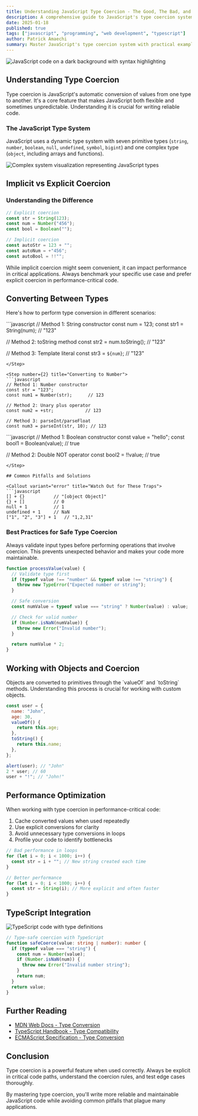 ```yaml
---
title: Understanding JavaScript Type Coercion - The Good, The Bad, and The Quirky
description: A comprehensive guide to JavaScript's type coercion system, practical examples, and real-world applications
date: 2025-01-18
published: true
tags: ["javascript", "programming", "web development", "typescript"]
author: Patrick Amaechi
summary: Master JavaScript's type coercion system with practical examples, performance considerations, and TypeScript integration strategies.
---
```


<Image
  src="https://images.unsplash.com/photo-1555066931-4365d14bab8c?ixlib=rb-4.0.3&ixid=M3wxMjA3fDB8MHxwaG90by1wYWdlfHx8fGVufDB8fHx8fA%3D%3D&auto=format&fit=crop&w=1200&h=630&q=80"
  alt="JavaScript code on a dark background with syntax highlighting"
  width={1200}
  height={630}
  caption="Understanding JavaScript's type system is crucial for writing reliable code"
/>

## Understanding Type Coercion

<Callout variant="info" title="What is Type Coercion?">
  Type coercion is JavaScript's automatic conversion of values from one type to
  another. It's a core feature that makes JavaScript both flexible and sometimes
  unpredictable. Understanding it is crucial for writing reliable code.
</Callout>

### The JavaScript Type System

JavaScript uses a dynamic type system with seven primitive types (`string`, `number`, `boolean`, `null`, `undefined`, `symbol`, `bigint`) and one complex type (`object`, including arrays and functions).

<Image
  src="https://images.unsplash.com/photo-1517134191118-9d595e4c8c2b?ixlib=rb-4.0.3&auto=format&fit=crop&w=800&h=400&q=80"
  alt="Complex system visualization representing JavaScript types"
  width={800}
  height={400}
  caption="JavaScript's type system combines simplicity with complexity"
/>

## Implicit vs Explicit Coercion

### Understanding the Difference

```javascript
// Explicit coercion
const str = String(123);
const num = Number("456");
const bool = Boolean("");

// Implicit coercion
const autoStr = 123 + "";
const autoNum = +"456";
const autoBool = !!"";
```

<Callout variant="warning" title="Performance Impact">
  While implicit coercion might seem convenient, it can impact performance in
  critical applications. Always benchmark your specific use case and prefer
  explicit coercion in performance-critical code.
</Callout>

## Converting Between Types

Here's how to perform type conversion in different scenarios:

<Step number={1} title="Converting to String">
```javascript
// Method 1: String constructor
const num = 123;
const str1 = String(num);      // "123"

// Method 2: toString method
const str2 = num.toString(); // "123"

// Method 3: Template literal
const str3 = `${num}`; // "123"

````
</Step>

<Step number={2} title="Converting to Number">
```javascript
// Method 1: Number constructor
const str = "123";
const num1 = Number(str);      // 123

// Method 2: Unary plus operator
const num2 = +str;            // 123

// Method 3: parseInt/parseFloat
const num3 = parseInt(str, 10); // 123
````

</Step>

<Step number={3} title="Converting to Boolean">
```javascript
// Method 1: Boolean constructor
const value = "hello";
const bool1 = Boolean(value);  // true

// Method 2: Double NOT operator
const bool2 = !!value; // true

````
</Step>

## Common Pitfalls and Solutions

<Callout variant="error" title="Watch Out for These Traps">
```javascript
[] + {}           // "[object Object]"
{} + []           // 0
null + 1          // 1
undefined + 1     // NaN
["1", "2", "3"] + 1   // "1,2,31"
````

</Callout>

### Best Practices for Safe Type Coercion

<Note>
  Always validate input types before performing operations that involve
  coercion. This prevents unexpected behavior and makes your code more
  maintainable.
</Note>

```javascript
function processValue(value) {
  // Validate type first
  if (typeof value !== "number" && typeof value !== "string") {
    throw new TypeError("Expected number or string");
  }

  // Safe conversion
  const numValue = typeof value === "string" ? Number(value) : value;

  // Check for valid number
  if (Number.isNaN(numValue)) {
    throw new Error("Invalid number");
  }

  return numValue * 2;
}
```

## Working with Objects and Coercion

<Callout variant="info" title="Object Coercion Rules">
  Objects are converted to primitives through the `valueOf` and `toString`
  methods. Understanding this process is crucial for working with custom
  objects.
</Callout>

```javascript
const user = {
  name: "John",
  age: 30,
  valueOf() {
    return this.age;
  },
  toString() {
    return this.name;
  },
};

alert(user); // "John"
2 * user; // 60
user + "!"; // "John!"
```

## Performance Optimization

<Callout variant="success" title="Optimization Strategies">
When working with type coercion in performance-critical code:

1. Cache converted values when used repeatedly
2. Use explicit conversions for clarity
3. Avoid unnecessary type conversions in loops
4. Profile your code to identify bottlenecks

</Callout>

```javascript
// Bad performance in loops
for (let i = 0; i < 1000; i++) {
  const str = i + ""; // New string created each time
}

// Better performance
for (let i = 0; i < 1000; i++) {
  const str = String(i); // More explicit and often faster
}
```

## TypeScript Integration

<Image
  src="https://images.unsplash.com/photo-1564865878688-9a244444042a?ixlib=rb-4.0.3&auto=format&fit=crop&w=1000&h=500&q=80"
  alt="TypeScript code with type definitions"
  width={1000}
  height={500}
  caption="TypeScript adds static typing while preserving JavaScript's coercion behavior"
/>

```typescript
// Type-safe coercion with TypeScript
function safeCoerce(value: string | number): number {
  if (typeof value === "string") {
    const num = Number(value);
    if (Number.isNaN(num)) {
      throw new Error("Invalid number string");
    }
    return num;
  }
  return value;
}
```

## Further Reading

- [MDN Web Docs - Type Conversion](https://developer.mozilla.org/en-US/docs/Web/JavaScript/Reference/Operators/Type_conversion)
- [TypeScript Handbook - Type Compatibility](https://www.typescriptlang.org/docs/handbook/type-compatibility.html)
- [ECMAScript Specification - Type Conversion](https://262.ecma-international.org/14.0/#sec-type-conversion)

## Conclusion

<Callout variant="warning" title="Remember">
  Type coercion is a powerful feature when used correctly. Always be explicit in
  critical code paths, understand the coercion rules, and test edge cases
  thoroughly.
</Callout>

By mastering type coercion, you'll write more reliable and maintainable JavaScript code while avoiding common pitfalls that plague many applications.

